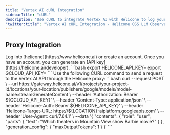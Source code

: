 ```yaml
---
title: "Vertex AI cURL Integration"
sidebarTitle: "cURL"
description: "Use cURL to integrate Vertex AI with Helicone to log your Vertex AI usage."
"twitter:title": "Vertex AI cURL Integration - Helicone OSS LLM Observability"
---
```


## Proxy Integration

<Steps>
  <Step title="Create an account + Generate an API Key">
    Log into [helicone](https://www.helicone.ai) or create an account. Once you have an account, you
    can generate an [API key](https://helicone.ai/developer).
  </Step>
  <Step title="Set API keys as environment variables">
    ```bash
    export HELICONE_API_KEY=<your API key>
    export GCLOUD_API_KEY=<your Google Cloud API key>
    ```
  </Step>
  <Step title="Send a request using CURL">
    Use the following CURL command to send a request to the Vertex AI API through the Helicone proxy:
    ```bash
    curl --request POST \
      --url https://gateway.helicone.ai/v1/projects/your-project-id/locations/your-location/publishers/google/models/model-name:streamGenerateContent \
      --header 'Authorization: Bearer ${GCLOUD_API_KEY}' \
      --header 'Content-Type: application/json' \
      --header 'Helicone-Auth: Bearer ${HELICONE_API_KEY}' \
      --header 'Helicone-Target-URL: https://${LOCATION}-aiplatform.googleapis.com' \
      --header 'User-Agent: curl/7.64.1' \
      --data '{
      "contents": {
        "role": "user",
        "parts": {
          "text": "Which theaters in Mountain View show Barbie movie?"
        }
      },
      "generation_config": {
        "maxOutputTokens": 1
      }
    }'
    ```
  </Step>
</Steps>
